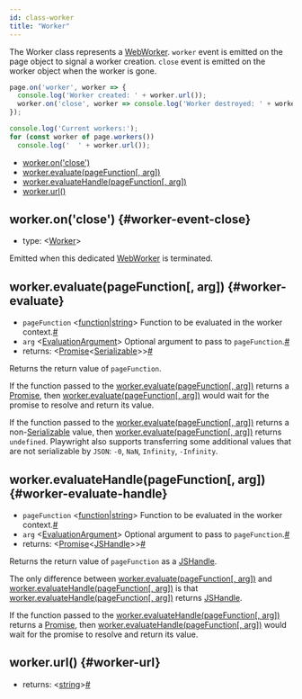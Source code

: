 ```yaml
---
id: class-worker
title: "Worker"
---
```


The Worker class represents a [WebWorker](https://developer.mozilla.org/en-US/docs/Web/API/Web_Workers_API). `worker` event is emitted on the page object to signal a worker creation. `close` event is emitted on the worker object when the worker is gone.

```js
page.on('worker', worker => {
  console.log('Worker created: ' + worker.url());
  worker.on('close', worker => console.log('Worker destroyed: ' + worker.url()));
});

console.log('Current workers:');
for (const worker of page.workers())
  console.log('  ' + worker.url());
```


- [worker.on('close')](./api/class-worker.mdx#worker-event-close)
- [worker.evaluate(pageFunction[, arg])](./api/class-worker.mdx#worker-evaluate)
- [worker.evaluateHandle(pageFunction[, arg])](./api/class-worker.mdx#worker-evaluate-handle)
- [worker.url()](./api/class-worker.mdx#worker-url)

## worker.on('close') {#worker-event-close}
- type: &#60;[Worker]&#62;

Emitted when this dedicated [WebWorker](https://developer.mozilla.org/en-US/docs/Web/API/Web_Workers_API) is terminated.

## worker.evaluate(pageFunction[, arg]) {#worker-evaluate}
- `pageFunction`<a aria-hidden="true" tabindex="-1" class="list-anchor-link" id="worker-evaluate-option-expression"/> &#60;[function]|[string]&#62; Function to be evaluated in the worker context.<a href="#worker-evaluate-option-expression" class="list-anchor">#</a>
- `arg`<a aria-hidden="true" tabindex="-1" class="list-anchor-link" id="worker-evaluate-option-arg"/> &#60;[EvaluationArgument]&#62; Optional argument to pass to `pageFunction`.<a href="#worker-evaluate-option-arg" class="list-anchor">#</a>
- returns:<a aria-hidden="true" tabindex="-1" class="list-anchor-link" id="worker-evaluate-return"/> &#60;[Promise]<[Serializable]>&#62;<a href="#worker-evaluate-return" class="list-anchor">#</a>

Returns the return value of `pageFunction`.

If the function passed to the [worker.evaluate(pageFunction[, arg])](./api/class-worker.mdx#worker-evaluate) returns a [Promise], then [worker.evaluate(pageFunction[, arg])](./api/class-worker.mdx#worker-evaluate) would wait for the promise to resolve and return its value.

If the function passed to the [worker.evaluate(pageFunction[, arg])](./api/class-worker.mdx#worker-evaluate) returns a non-[Serializable] value, then [worker.evaluate(pageFunction[, arg])](./api/class-worker.mdx#worker-evaluate) returns `undefined`. Playwright also supports transferring some additional values that are not serializable by `JSON`: `-0`, `NaN`, `Infinity`, `-Infinity`.

## worker.evaluateHandle(pageFunction[, arg]) {#worker-evaluate-handle}
- `pageFunction`<a aria-hidden="true" tabindex="-1" class="list-anchor-link" id="worker-evaluate-handle-option-expression"/> &#60;[function]|[string]&#62; Function to be evaluated in the worker context.<a href="#worker-evaluate-handle-option-expression" class="list-anchor">#</a>
- `arg`<a aria-hidden="true" tabindex="-1" class="list-anchor-link" id="worker-evaluate-handle-option-arg"/> &#60;[EvaluationArgument]&#62; Optional argument to pass to `pageFunction`.<a href="#worker-evaluate-handle-option-arg" class="list-anchor">#</a>
- returns:<a aria-hidden="true" tabindex="-1" class="list-anchor-link" id="worker-evaluate-handle-return"/> &#60;[Promise]<[JSHandle]>&#62;<a href="#worker-evaluate-handle-return" class="list-anchor">#</a>

Returns the return value of `pageFunction` as a [JSHandle].

The only difference between [worker.evaluate(pageFunction[, arg])](./api/class-worker.mdx#worker-evaluate) and [worker.evaluateHandle(pageFunction[, arg])](./api/class-worker.mdx#worker-evaluate-handle) is that [worker.evaluateHandle(pageFunction[, arg])](./api/class-worker.mdx#worker-evaluate-handle) returns [JSHandle].

If the function passed to the [worker.evaluateHandle(pageFunction[, arg])](./api/class-worker.mdx#worker-evaluate-handle) returns a [Promise], then [worker.evaluateHandle(pageFunction[, arg])](./api/class-worker.mdx#worker-evaluate-handle) would wait for the promise to resolve and return its value.

## worker.url() {#worker-url}
- returns:<a aria-hidden="true" tabindex="-1" class="list-anchor-link" id="worker-url-return"/> &#60;[string]&#62;<a href="#worker-url-return" class="list-anchor">#</a>

[Accessibility]: ./api/class-accessibility.mdx "Accessibility"
[Android]: ./api/class-android.mdx "Android"
[AndroidDevice]: ./api/class-androiddevice.mdx "AndroidDevice"
[AndroidInput]: ./api/class-androidinput.mdx "AndroidInput"
[AndroidSocket]: ./api/class-androidsocket.mdx "AndroidSocket"
[AndroidWebView]: ./api/class-androidwebview.mdx "AndroidWebView"
[APIRequest]: ./api/class-apirequest.mdx "APIRequest"
[APIRequestContext]: ./api/class-apirequestcontext.mdx "APIRequestContext"
[APIResponse]: ./api/class-apiresponse.mdx "APIResponse"
[APIResponseAssertions]: ./api/class-playwrightassertions.mdx "APIResponseAssertions"
[Browser]: ./api/class-browser.mdx "Browser"
[BrowserContext]: ./api/class-browsercontext.mdx "BrowserContext"
[BrowserServer]: ./api/class-browserserver.mdx "BrowserServer"
[BrowserType]: ./api/class-browsertype.mdx "BrowserType"
[CDPSession]: ./api/class-cdpsession.mdx "CDPSession"
[ConsoleMessage]: ./api/class-consolemessage.mdx "ConsoleMessage"
[Coverage]: ./api/class-coverage.mdx "Coverage"
[Dialog]: ./api/class-dialog.mdx "Dialog"
[Download]: ./api/class-download.mdx "Download"
[Electron]: ./api/class-electron.mdx "Electron"
[ElectronApplication]: ./api/class-electronapplication.mdx "ElectronApplication"
[ElementHandle]: ./api/class-elementhandle.mdx "ElementHandle"
[FileChooser]: ./api/class-filechooser.mdx "FileChooser"
[Frame]: ./api/class-frame.mdx "Frame"
[FrameLocator]: ./api/class-framelocator.mdx "FrameLocator"
[JSHandle]: ./api/class-jshandle.mdx "JSHandle"
[Keyboard]: ./api/class-keyboard.mdx "Keyboard"
[Locator]: ./api/class-locator.mdx "Locator"
[LocatorAssertions]: ./api/class-playwrightassertions.mdx "LocatorAssertions"
[Logger]: ./api/class-logger.mdx "Logger"
[Mouse]: ./api/class-mouse.mdx "Mouse"
[Page]: ./api/class-page.mdx "Page"
[PageAssertions]: ./api/class-playwrightassertions.mdx "PageAssertions"
[Playwright]: ./api/class-playwright.mdx "Playwright"
[PlaywrightAssertions]: ./api/class-playwrightassertions.mdx "PlaywrightAssertions"
[Request]: ./api/class-request.mdx "Request"
[Response]: ./api/class-response.mdx "Response"
[Route]: ./api/class-route.mdx "Route"
[ScreenshotAssertions]: ./api/class-playwrightassertions.mdx "ScreenshotAssertions"
[Selectors]: ./api/class-selectors.mdx "Selectors"
[TimeoutError]: ./api/class-timeouterror.mdx "TimeoutError"
[Touchscreen]: ./api/class-touchscreen.mdx "Touchscreen"
[Tracing]: ./api/class-tracing.mdx "Tracing"
[Video]: ./api/class-video.mdx "Video"
[WebSocket]: ./api/class-websocket.mdx "WebSocket"
[Worker]: ./api/class-worker.mdx "Worker"
[Fixtures]: ./api/class-fixtures.mdx "Fixtures"
[Test]: ./api/class-test.mdx "Test"
[TestConfig]: ./api/class-testconfig.mdx "TestConfig"
[TestError]: ./api/class-testerror.mdx "TestError"
[TestInfo]: ./api/class-testinfo.mdx "TestInfo"
[TestOptions]: ./api/class-testoptions.mdx "TestOptions"
[TestProject]: ./api/class-testproject.mdx "TestProject"
[WorkerInfo]: ./api/class-workerinfo.mdx "WorkerInfo"
[Location]: ./api/class-location.mdx "Location"
[Reporter]: ./api/class-reporter.mdx "Reporter"
[Suite]: ./api/class-suite.mdx "Suite"
[TestCase]: ./api/class-testcase.mdx "TestCase"
[TestResult]: ./api/class-testresult.mdx "TestResult"
[TestStep]: ./api/class-teststep.mdx "TestStep"
[Element]: https://developer.mozilla.org/en-US/docs/Web/API/element "Element"
[EvaluationArgument]: ./evaluating.mdx#evaluation-argument "EvaluationArgument"
[Promise]: https://developer.mozilla.org/en-US/docs/Web/JavaScript/Reference/Global_Objects/Promise "Promise"
[iterator]: https://developer.mozilla.org/en-US/docs/Web/JavaScript/Reference/Iteration_protocols "Iterator"
[origin]: https://developer.mozilla.org/en-US/docs/Glossary/Origin "Origin"
[selector]: https://developer.mozilla.org/en-US/docs/Web/CSS/CSS_Selectors "selector"
[Serializable]: https://developer.mozilla.org/en-US/docs/Web/JavaScript/Reference/Global_Objects/JSON/stringify#Description "Serializable"
[UIEvent.detail]: https://developer.mozilla.org/en-US/docs/Web/API/UIEvent/detail "UIEvent.detail"
[UnixTime]: https://en.wikipedia.org/wiki/Unix_time "Unix Time"
[xpath]: https://developer.mozilla.org/en-US/docs/Web/XPath "xpath"

[Array]: https://developer.mozilla.org/en-US/docs/Web/JavaScript/Reference/Global_Objects/Array "Array"
[boolean]: https://developer.mozilla.org/en-US/docs/Web/JavaScript/Data_structures#Boolean_type "Boolean"
[Buffer]: https://nodejs.org/api/buffer.html#buffer_class_buffer "Buffer"
[ChildProcess]: https://nodejs.org/api/child_process.html "ChildProcess"
[Error]: https://nodejs.org/api/errors.html#errors_class_error "Error"
[EventEmitter]: https://nodejs.org/api/events.html#events_class_eventemitter "EventEmitter"
[function]: https://developer.mozilla.org/en-US/docs/Web/JavaScript/Reference/Global_Objects/Function "Function"
[Map]: https://developer.mozilla.org/en-US/docs/Web/JavaScript/Reference/Global_Objects/Map "Map"
[null]: https://developer.mozilla.org/en-US/docs/Web/JavaScript/Reference/Global_Objects/null "null"
[number]: https://developer.mozilla.org/en-US/docs/Web/JavaScript/Data_structures#Number_type "Number"
[Object]: https://developer.mozilla.org/en-US/docs/Web/JavaScript/Reference/Global_Objects/Object "Object"
[Promise]: https://developer.mozilla.org/en-US/docs/Web/JavaScript/Reference/Global_Objects/Promise "Promise"
[Readable]: https://nodejs.org/api/stream.html#stream_class_stream_readable "Readable"
[RegExp]: https://developer.mozilla.org/en-US/docs/Web/JavaScript/Reference/Global_Objects/RegExp "RegExp"
[string]: https://developer.mozilla.org/en-US/docs/Web/JavaScript/Data_structures#String_type "string"
[void]: https://developer.mozilla.org/en-US/docs/Web/JavaScript/Reference/Global_Objects/undefined "void"
[URL]: https://nodejs.org/api/url.html "URL"

[all available image tags]: https://mcr.microsoft.com/v2/playwright/tags/list "all available image tags"
[Docker Hub]: https://hub.docker.com/_/microsoft-playwright "Docker Hub"
[Dockerfile.focal]: https://github.com/microsoft/playwright/blob/master/utils/docker/Dockerfile.focal "Dockerfile.focal"
